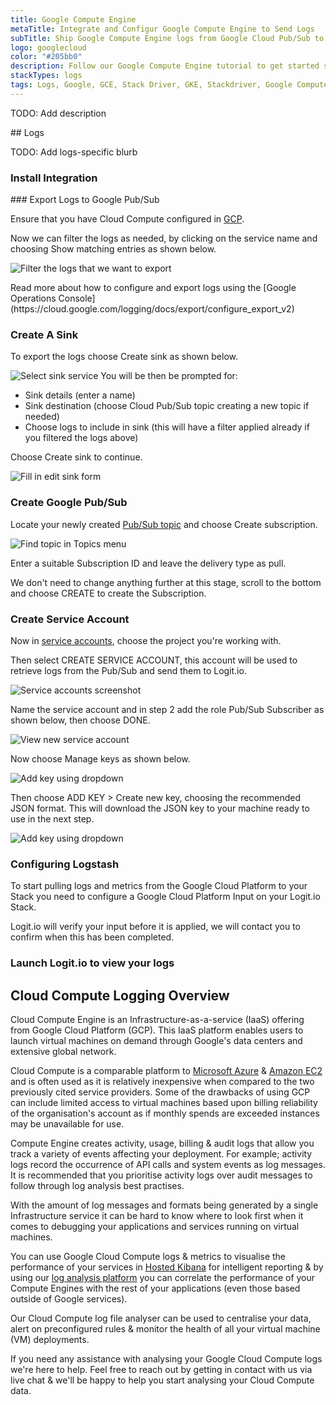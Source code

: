 ```yaml
---
title: Google Compute Engine
metaTitle: Integrate and Configur Google Compute Engine to Send Logs
subTitle: Ship Google Compute Engine logs from Google Cloud Pub/Sub to Logstash
logo: googlecloud
color: "#205bb0"
description: Follow our Google Compute Engine tutorial to get started shipping Google Compute Engine logs to Logstash for monitoring and analysis in Logit.io.
stackTypes: logs
tags: Logs, Google, GCE, Stack Driver, GKE, Stackdriver, Google Compute Engine, GCP, Cloud Compute, Googlecloudcompute
---
```


TODO: Add description

<Steps>
  ## Logs

  TODO: Add logs-specific blurb
  
  ### Install Integration
  <InstallIntegration/>
  ### Export Logs to Google Pub/Sub

  Ensure that you have Cloud Compute configured in [GCP](https://console.cloud.google.com/logs).

  Now we can filter the logs as needed, by clicking on the service name and choosing Show matching entries as shown below.

  ![Filter the logs that we want to export](@/images/integrations/google-pubsub/filter_logs.png)

  <Callout type="info">
    Read more about how to configure and export logs using the [Google Operations Console](https://cloud.google.com/logging/docs/export/configure_export_v2)
  </Callout>

  ### Create A Sink

  To export the logs choose Create sink as shown below.

  ![Select sink service](@/images/integrations/google-pubsub/gcp-ss2.png)
  You will be then be prompted for:
  - Sink details (enter a name)
  - Sink destination (choose Cloud Pub/Sub topic creating a new topic if needed)
  - Choose logs to include in sink (this will have a filter applied already if you filtered the logs above)

  Choose Create sink to continue.

  ![Fill in edit sink form](@/images/integrations/google-pubsub/gcp-ss3.png)

  ### Create Google Pub/Sub

  Locate your newly created [Pub/Sub topic](https://console.cloud.google.com/cloudpubsub/topic/) and choose Create subscription.

  ![Find topic in Topics menu](@/images/integrations/google-pubsub/gcp-ss5.png)
  
  Enter a suitable Subscription ID and leave the delivery type as pull.

  We don't need to change anything further at this stage, scroll to the bottom and choose CREATE to create the Subscription.

  ### Create Service Account

  Now in [service accounts](https://console.cloud.google.com/iam-admin/serviceaccounts), choose the project you're working with. 
      
  Then select CREATE SERVICE ACCOUNT, this account will be used to retrieve logs from the Pub/Sub and send them to Logit.io.

  ![Service accounts screenshot](@/images/integrations/google-pubsub/gcp-ss8.png)

  Name the service account and in step 2 add the role Pub/Sub Subscriber as shown below, then choose DONE.
  
  ![View new service account](@/images/integrations/google-pubsub/gcp-ss11.png)

  Now choose Manage keys as shown below.

  ![Add key using dropdown](@/images/integrations/google-pubsub/gcp-ss12.png)

  Then choose ADD KEY > Create new key, choosing the recommended JSON format. This will download the JSON key to your machine ready to use in the next step.

  ![Add key using dropdown](@/images/integrations/google-pubsub/gcp-ss13.png)

  ### Configuring Logstash

  To start pulling logs and metrics from the Google Cloud Platform to your Stack you need to configure a Google Cloud Platform Input on your Logit.io Stack.

  <ConfigurePubSub type="" utmSource="pubsubbeat" utmMedium="google" utmCampaign="googlecloudcompute"/>

  <Callout type="info">
    Logit.io will verify your input before it is applied, we will contact you to confirm when this has been completed.
  </Callout>

  ### Launch Logit.io to view your logs
  <LaunchStack utmMedium="google" utmCampaign="googlecloudcompute" source="pubsubbeat" />
</Steps>

## Cloud Compute Logging Overview

Cloud Compute Engine is an Infrastructure-as-a-service (IaaS) offering from Google Cloud Platform (GCP). This IaaS platform enables 
users to launch virtual machines on demand through Google's data centers and extensive global network.

Cloud Compute is a comparable platform to [Microsoft Azure](/integrations/log-management/azure/azure) & 
[Amazon EC2](/integrations/infrastructure-metrics/aws/ec2) and is often used as it is relatively inexpensive 
when compared to the two previously cited service providers. Some of the drawbacks of using 
GCP can include limited access to virtual machines based upon billing reliability of 
the organisation's account as if monthly spends are exceeded instances may be unavailable for use.

Compute Engine creates activity, usage, billing & audit logs that allow you track a variety of events affecting your deployment. 
For example; activity logs record the occurrence of API calls and system events as log messages. It is recommended that you 
prioritise activity logs over audit messages to follow through log analysis best practises.

With the amount of log messages and formats being generated by a single Infrastructure service it can be hard to know where 
to look first when it comes to debugging your applications and services running on virtual machines.

You can use Google Cloud Compute logs & metrics to visualise the performance of your services in 
[Hosted Kibana](https://logit.io/platform/features/hosted-kibana/) for intelligent reporting & by using our 
[log analysis platform](https://logit.io/solutions/analysis/log-analysis) you can correlate the performance of your 
Compute Engines with the rest of your applications (even those based outside of Google services).

Our Cloud Compute log file analyser can be used to centralise your data, alert on preconfigured rules & monitor the health of all your virtual machine (VM) deployments.

If you need any assistance with analysing your Google Cloud Compute logs we're here to help. 
Feel free to reach out by getting in contact with us via live chat & we'll be happy to help you start analysing your Cloud Compute data.